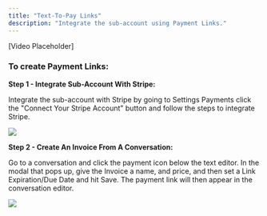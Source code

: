 ```yaml
---
title: "Text-To-Pay Links"
description: "Integrate the sub-account using Payment Links."
---
```


[Video Placeholder]

### To create Payment Links:

**Step 1 - Integrate Sub-Account With Stripe:**

Integrate the sub-account with Stripe by going to Settings Payments click the "Connect Your Stripe Account" button and follow the steps to integrate Stripe.

![](https://s3.amazonaws.com/cdn.freshdesk.com/data/helpdesk/attachments/production/48158658694/original/jKa6DexPIDteShRvRWnP_gIMB_6rueBHmg.png?1636734598)

**Step 2 - Create An Invoice From A Conversation:**

Go to a conversation and click the payment icon below the text editor. In the modal that pops up, give the Invoice a name, and price, and then set a Link Expiration/Due Date and hit Save. The payment link will then appear in the conversation editor.

![](https://s3.amazonaws.com/cdn.freshdesk.com/data/helpdesk/attachments/production/48158658720/original/ZEntj2wJmo0ABb8wPBVCZYdv172-Xp_kTg.png?1636734608)